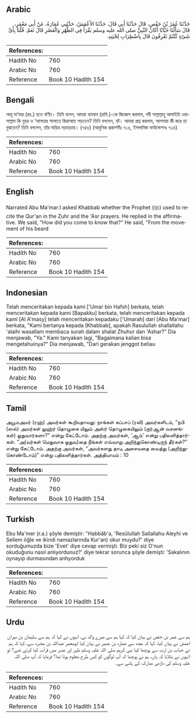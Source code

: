 ## Arabic


<div dir="rtl" lang="ar" style={{fontSize:'larger',backgroundColor:'#f8f9fa',padding:20}}>
حَدَّثَنَا عُمَرُ بْنُ حَفْصٍ، قَالَ حَدَّثَنَا أَبِي قَالَ، حَدَّثَنَا الأَعْمَشُ، حَدَّثَنِي عُمَارَةُ، عَنْ أَبِي مَعْمَرٍ، قَالَ سَأَلْنَا خَبَّابًا أَكَانَ النَّبِيُّ صلى الله عليه وسلم يَقْرَأُ فِي الظُّهْرِ وَالْعَصْرِ قَالَ نَعَمْ‏.‏ قُلْنَا بِأَىِّ شَىْءٍ كُنْتُمْ تَعْرِفُونَ قَالَ بِاضْطِرَابِ لِحْيَتِهِ‏.‏
</div>
<div style={{backgroundColor:'#f8f9fa',padding:20, marginBottom: 10}}><table> <thead> <tr> <th>References:</th> <th></th> </tr> </thead> <tbody><tr><td>Hadith No</td><td>760</td></tr><tr><td>Arabic No</td><td>760</td></tr><tr><td>Reference</td><td>Book 10 Hadith 154</td></tr></tbody></table></div>

## Bengali


<div dir="ltr" lang="bn" style={{fontSize:'larger',backgroundColor:'#f8f9fa',padding:20}}>
আবূ মা‘মার (রহ.) হতে বর্ণিত। তিনি বলেন, আমরা খাববাব (রাযি.)-কে জিজ্ঞেস করলাম, নবী সাল্লাল্লাহু আলাইহি ওয়াসাল্লাম কি যুহর ও ‘আসরের সালাতে কিরাআত পড়তেন? তিনি বললেন, হ্যাঁ। আমরা প্রশ্ন করলাম, আপনারা কী করে তা বুঝতেন? তিনি বললেন, তাঁর দাড়ির নড়াচড়ায়। (৭৪৬) (আধুনিক প্রকাশনীঃ ৭১৬, ইসলামিক ফাউন্ডেশনঃ ৭২৪)
</div>
<div style={{backgroundColor:'#f8f9fa',padding:20, marginBottom: 10}}><table> <thead> <tr> <th>References:</th> <th></th> </tr> </thead> <tbody><tr><td>Hadith No</td><td>760</td></tr><tr><td>Arabic No</td><td>760</td></tr><tr><td>Reference</td><td>Book 10 Hadith 154</td></tr></tbody></table></div>

## English


<div dir="ltr" lang="en" style={{fontSize:'larger',backgroundColor:'#f8f9fa',padding:20}}>
Narrated Abu Ma'mar:I asked Khabbab whether the Prophet (ﷺ) used to recite the Qur'an in the Zuhr and the 'Asr prayers. He replied in the affirmative. We said, "How did you come to know that?" He said, "From the movement of his beard
</div>
<div style={{backgroundColor:'#f8f9fa',padding:20, marginBottom: 10}}><table> <thead> <tr> <th>References:</th> <th></th> </tr> </thead> <tbody><tr><td>Hadith No</td><td>760</td></tr><tr><td>Arabic No</td><td>760</td></tr><tr><td>Reference</td><td>Book 10 Hadith 154</td></tr></tbody></table></div>

## Indonesian


<div dir="ltr" lang="id" style={{fontSize:'larger',backgroundColor:'#f8f9fa',padding:20}}>
Telah menceritakan kepada kami ['Umar bin Hafsh] berkata, telah menceritakan kepada kami [Bapakku] berkata, telah menceritakan kepada kami [Al A'masy] telah menceritakan kepadaku ['Umarah] dari [Abu Ma'mar] berkata, "Kami bertanya kepada [Khabbab], apakah Rasulullah shallallahu 'alaihi wasallam membaca surah dalam shalat Zhuhur dan 'Ashar?" Dia menjawab, "Ya." Kami tanyakan lagi, "Bagaimana kalian bisa mengetahuinya?" Dia menjawab, "Dari gerakan jenggot beliau
</div>
<div style={{backgroundColor:'#f8f9fa',padding:20, marginBottom: 10}}><table> <thead> <tr> <th>References:</th> <th></th> </tr> </thead> <tbody><tr><td>Hadith No</td><td>760</td></tr><tr><td>Arabic No</td><td>760</td></tr><tr><td>Reference</td><td>Book 10 Hadith 154</td></tr></tbody></table></div>

## Tamil


<div dir="ltr" lang="ta" style={{fontSize:'larger',backgroundColor:'#f8f9fa',padding:20}}>
அபூமஅமர் (ரஹ்) அவர்கள் கூறியதாவது: நாங்கள் கப்பாப் (ரலி) அவர்களிடம், “நபி (ஸல்) அவர்கள் லுஹ்ர் தொழுகை யிலும் அஸ்ர் தொழுகையிலும் (குர்ஆன் வசனங்கள்) ஓதுவார்களா?” என்று கேட்டோம். அதற்கு அவர்கள், ‘ஆம்’ என்று பதிலளித்தார்கள். “அ(வர்கள் மெதுவாக ஓதுவ)தை நீங்கள் எவ்வாறு அறிந்துகொண்டிருந் தீர்கள்?” என்று கேட்டோம். அதற்கு அவர்கள், “அவர்களது தாடி அசைவதை வைத்து (அறிந்துகொண்டோம்)” என்று பதிலளித்தார்கள். அத்தியாயம் : 10
</div>
<div style={{backgroundColor:'#f8f9fa',padding:20, marginBottom: 10}}><table> <thead> <tr> <th>References:</th> <th></th> </tr> </thead> <tbody><tr><td>Hadith No</td><td>760</td></tr><tr><td>Arabic No</td><td>760</td></tr><tr><td>Reference</td><td>Book 10 Hadith 154</td></tr></tbody></table></div>

## Turkish


<div dir="ltr" lang="tr" style={{fontSize:'larger',backgroundColor:'#f8f9fa',padding:20}}>
Ebu Ma'mer (r.a.) şöyle demiştir: "Habbâb'a, 'Resûlullah Sallallahu Aleyhi ve Sellem öğle ve ikindi namazlarında Kur'an) okur muydu?' diye sorduğumuzda bize 'Evet' diye cevap vermişti. Biz peki siz O'nun okuduğunu nasıl anlıyordunuz?' diye tekrar sorunca şöyle demişti: 'Sakalının oynayıp durmasından anhyorduk
</div>
<div style={{backgroundColor:'#f8f9fa',padding:20, marginBottom: 10}}><table> <thead> <tr> <th>References:</th> <th></th> </tr> </thead> <tbody><tr><td>Hadith No</td><td>760</td></tr><tr><td>Arabic No</td><td>760</td></tr><tr><td>Reference</td><td>Book 10 Hadith 154</td></tr></tbody></table></div>

## Urdu


<div dir="rtl" lang="ur" style={{fontSize:'larger',backgroundColor:'#f8f9fa',padding:20}}>
ہم سے عمر بن حفص نے بیان کیا کہ کہا ہم سے میرے والد نے، انہوں نے کہا کہ ہم سے سلیمان بن مہران اعمش نے بیان کیا، کہا کہ مجھ سے عمارہ بن عمیر نے بیان کیا ابومعمر عبداللہ بن مخبرہ سے، کہا کہ ہم نے خباب بن ارت سے پوچھا کیا نبی کریم صلی اللہ علیہ وسلم ظہر اور عصر میں قرآت کیا کرتے تھے؟ تو انہوں نے بتلایا کہ ہاں، ہم نے پوچھا کہ آپ لوگوں کو کس طرح معلوم ہوتا تھا؟ فرمایا کہ آپ صلی اللہ علیہ وسلم کی داڑھی مبارک کے ہلنے سے۔
</div>
<div style={{backgroundColor:'#f8f9fa',padding:20, marginBottom: 10}}><table> <thead> <tr> <th>References:</th> <th></th> </tr> </thead> <tbody><tr><td>Hadith No</td><td>760</td></tr><tr><td>Arabic No</td><td>760</td></tr><tr><td>Reference</td><td>Book 10 Hadith 154</td></tr></tbody></table></div>